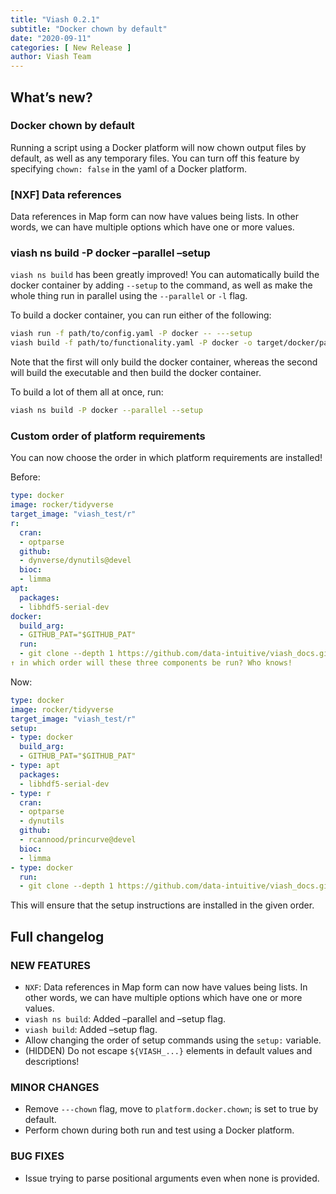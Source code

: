```yaml
---
title: "Viash 0.2.1"
subtitle: "Docker chown by default"
date: "2020-09-11"
categories: [ New Release ]
author: Viash Team
---
```


## What's new?

### Docker chown by default

Running a script using a Docker platform will now chown output files by default, as well as any temporary files. You can turn off this feature by specifying `chown: false` in the yaml of a Docker platform.

### [NXF] Data references

Data references in Map form can now have values being lists. In other words, we can have multiple options which have one or more values.

### viash ns build -P docker --parallel --setup

`viash ns build` has been greatly improved! You can automatically build the docker container by adding `--setup` to the command, as well as make the whole thing run in parallel using the `--parallel` or `-l` flag.

To build a docker container, you can run either of the following:

  ```bash
  viash run -f path/to/config.yaml -P docker -- ---setup
  viash build -f path/to/functionality.yaml -P docker -o target/docker/path/to --setup
  ```

Note that the first will only build the docker container, whereas the second will build the executable and then build the docker container.

To build a lot of them all at once, run:

  ```bash
  viash ns build -P docker --parallel --setup
  ```

### Custom order of platform requirements

You can now choose the order in which platform requirements are installed!

Before:

  ```yaml
  type: docker
  image: rocker/tidyverse
  target_image: "viash_test/r"
  r:
    cran:
    - optparse
    github:
    - dynverse/dynutils@devel
    bioc:
    - limma
  apt:
    packages:
    - libhdf5-serial-dev
  docker:
    build_arg:
    - GITHUB_PAT="$GITHUB_PAT"
    run:
    - git clone --depth 1 https://github.com/data-intuitive/viash_docs.git && rm -r viash_docs/.git
  ↑ in which order will these three components be run? Who knows!
  ```

Now:

  ```yaml
  type: docker
  image: rocker/tidyverse
  target_image: "viash_test/r"
  setup:
  - type: docker
    build_arg:
    - GITHUB_PAT="$GITHUB_PAT"
  - type: apt
    packages:
    - libhdf5-serial-dev
  - type: r
    cran:
    - optparse
    - dynutils
    github:
    - rcannood/princurve@devel
    bioc:
    - limma
  - type: docker
    run:
    - git clone --depth 1 https://github.com/data-intuitive/viash_docs.git && rm -r viash_docs/.git
  ```

This will ensure that the setup instructions are installed in the given order.

## Full changelog

### NEW FEATURES

* `NXF`: Data references in Map form can now have values being lists. In other words, we can have multiple options which have one or more values.
* `viash ns build`: Added --parallel and --setup flag.
* `viash build`: Added --setup flag.
* Allow changing the order of setup commands using the `setup:` variable.
* (HIDDEN) Do not escape `${VIASH_...}` elements in default values and descriptions!

### MINOR CHANGES

* Remove `---chown` flag, move to `platform.docker.chown`; is set to true by default.
* Perform chown during both run and test using a Docker platform.

### BUG FIXES

* Issue trying to parse positional arguments even when none is provided.

